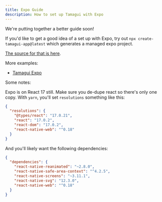 ```yaml
---
title: Expo Guide
description: How to set up Tamagui with Expo
---
```


<Notice>We're putting together a better guide soon!</Notice>

If you'd like to get a good idea of a set up with Expo, try out `npx create-tamagui-app@latest` which generates a managed expo project.

[The source for that is here](https://github.com/tamagui/starters).

More examples:

- [Tamagui Expo](https://github.com/ivopr/tamagui-expo)

Some notes:

Expo is on React 17 still. Make sure you de-dupe react so there's only one copy. With `yarn`, you'll set `resolutions` something like this:

```json
{
  "resolutions": {
    "@types/react": "17.0.21",
    "react": "17.0.2",
    "react-dom": "17.0.2",
    "react-native-web": "^0.18"
  }
}
```

And you'll likely want the following dependencies:

```json
{
  "dependencies": {
    "react-native-reanimated": "~2.8.0",
    "react-native-safe-area-context": "^4.2.5",
    "react-native-screens": "~3.11.1",
    "react-native-svg": "12.3.0",
    "react-native-web": "^0.18"
  }
}
```
